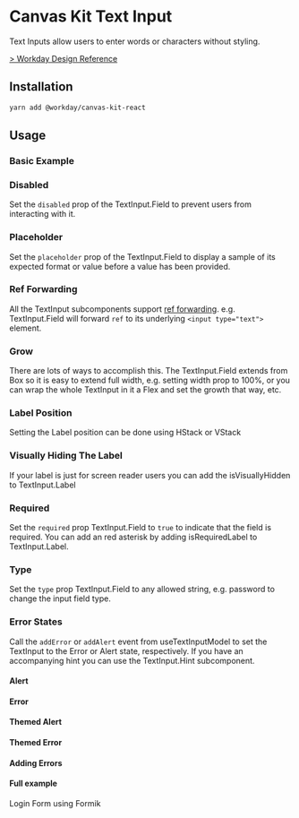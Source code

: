 


<Meta title="Labs/Text Input/React" component={TextInput} />

# Canvas Kit Text Input

Text Inputs allow users to enter words or characters without styling.

[> Workday Design Reference](https://design.workday.com/components/inputs/text-input)

## Installation

```sh
yarn add @workday/canvas-kit-react
```

## Usage

### Basic Example

<ExampleCodeBlock code={Basic} />

### Disabled

Set the `disabled` prop of the TextInput.Field to prevent users from interacting with it.

<ExampleCodeBlock code={Disabled} />

### Placeholder

Set the `placeholder` prop of the TextInput.Field to display a sample of its expected format or
value before a value has been provided.

<ExampleCodeBlock code={Placeholder} />

### Ref Forwarding

All the TextInput subcomponents support
[ref forwarding](https://reactjs.org/docs/forwarding-refs.html). e.g. TextInput.Field will forward
`ref` to its underlying `<input type="text">` element.

<ExampleCodeBlock code={RefForwarding} />

### Grow

There are lots of ways to accomplish this. The TextInput.Field extends from Box so it is easy to
extend full width, e.g. setting width prop to 100%, or you can wrap the whole TextInput in it a Flex
and set the growth that way, etc.

<ExampleCodeBlock code={Grow} />

### Label Position

Setting the Label position can be done using HStack or VStack

<ExampleCodeBlock code={LabelPosition} />

### Visually Hiding The Label

If your label is just for screen reader users you can add the isVisuallyHidden to TextInput.Label

<ExampleCodeBlock code={HiddenLabel} />

### Required

Set the `required` prop TextInput.Field to `true` to indicate that the field is required. You can
add an red asterisk by adding isRequiredLabel to TextInput.Label.

<ExampleCodeBlock code={Required} />

### Type

Set the `type` prop TextInput.Field to any allowed string, e.g. password to change the input field
type.

<ExampleCodeBlock code={Password} />

### Error States

Call the `addError` or `addAlert` event from useTextInputModel to set the TextInput to the Error or
Alert state, respectively. If you have an accompanying hint you can use the TextInput.Hint
subcomponent.

#### Alert

<ExampleCodeBlock code={Alert} />

#### Error

<ExampleCodeBlock code={Error} />

#### Themed Alert

<ExampleCodeBlock code={ThemedAlert} />

#### Themed Error

<ExampleCodeBlock code={ThemedError} />

#### Adding Errors

<ExampleCodeBlock code={AddingErrors} />

#### Full example

Login Form using Formik

<ExampleCodeBlock code={LoginForm} />
